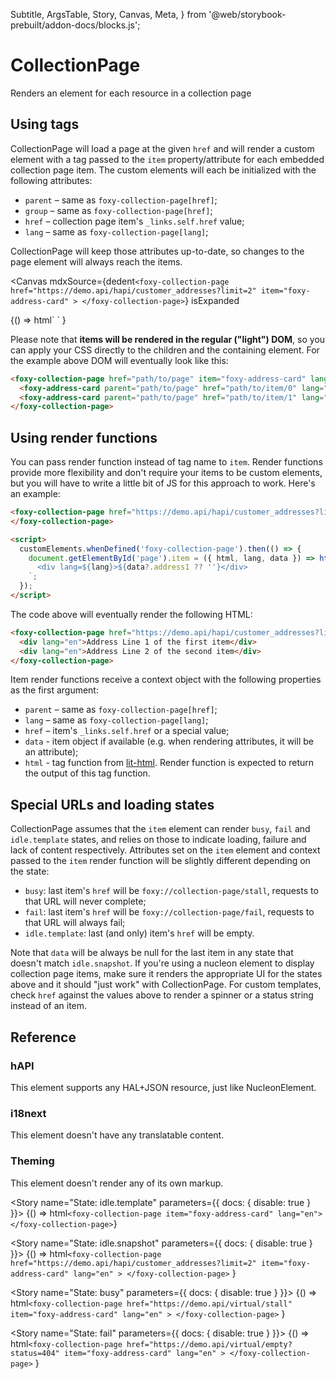   Subtitle,
  ArgsTable,
  Story,
  Canvas,
  Meta,
} from '@web/storybook-prebuilt/addon-docs/blocks.js';

<Meta title="Other / CollectionPage" />

# CollectionPage

<Subtitle>Renders an element for each resource in a collection page</Subtitle>

## Using tags

CollectionPage will load a page at the given `href` and will render a custom element with a tag passed to the `item` property/attribute for each embedded collection page item. The custom elements will each be initialized with the following attributes:

- `parent` – same as `foxy-collection-page[href]`;
- `group` – same as `foxy-collection-page[href]`;
- `href` – collection page item's `_links.self.href` value;
- `lang` – same as `foxy-collection-page[lang]`;

CollectionPage will keep those attributes up-to-date, so changes to the page element will always reach the items.

<Canvas
  mdxSource={dedent`
    <foxy-collection-page
      href="https://demo.api/hapi/customer_addresses?limit=2"
      item="foxy-address-card"
    >
    </foxy-collection-page>
  `}
  isExpanded
>
  <Story name="Playground">
    {() =>
      html`
        <foxy-collection-page
          class="space-y-8"
          href="https://demo.api/hapi/customer_addresses?limit=2"
          item="foxy-address-card"
        >
        </foxy-collection-page>
      `
    }
  </Story>
</Canvas>

Please note that **items will be rendered in the regular ("light") DOM**, so you can apply your CSS directly to the children and the containing element. For the example above DOM will eventually look like this:

```html
<foxy-collection-page href="path/to/page" item="foxy-address-card" lang="en">
  <foxy-address-card parent="path/to/page" href="path/to/item/0" lang="en"></foxy-address-card>
  <foxy-address-card parent="path/to/page" href="path/to/item/1" lang="en"></foxy-address-card>
</foxy-collection-page>
```

## Using render functions

You can pass render function instead of tag name to `item`. Render functions provide more flexibility and don't require your items to be custom elements, but you will have to write a little bit of JS for this approach to work. Here's an example:

```html
<foxy-collection-page href="https://demo.api/hapi/customer_addresses?limit=2" lang="en" id="page">
</foxy-collection-page>

<script>
  customElements.whenDefined('foxy-collection-page').then(() => {
    document.getElementById('page').item = ({ html, lang, data }) => html`
      <div lang=${lang}>${data?.address1 ?? ''}</div>
    `;
  });
</script>
```

The code above will eventually render the following HTML:

```html
<foxy-collection-page href="https://demo.api/hapi/customer_addresses?limit=2" lang="en" id="page">
  <div lang="en">Address Line 1 of the first item</div>
  <div lang="en">Address Line 2 of the second item</div>
</foxy-collection-page>
```

Item render functions receive a context object with the following properties as the first argument:

- `parent` – same as `foxy-collection-page[href]`;
- `lang` – same as `foxy-collection-page[lang]`;
- `href` – item's `_links.self.href` or a special value;
- `data` - item object if available (e.g. when rendering attributes, it will be an attribute);
- `html` - tag function from [lit-html](https://lit-html.polymer-project.org/guide#lit-html-templates). Render function is expected to return the output of this tag function.

## Special URLs and loading states

CollectionPage assumes that the `item` element can render `busy`, `fail` and `idle.template` states, and relies on those to indicate loading, failure and lack of content respectively. Attributes set on the `item` element and context passed to the `item` render function will be slightly different depending on the state:

- `busy`: last item's `href` will be `foxy://collection-page/stall`, requests to that URL will never complete;
- `fail`: last item's `href` will be `foxy://collection-page/fail`, requests to that URL will always fail;
- `idle.template`: last (and only) item's `href` will be empty.

Note that `data` will be always be null for the last item in any state that doesn't match `idle.snapshot`. If you're using a nucleon element to display collection page items, make sure it renders the appropriate UI for the states above and it should "just work" with CollectionPage. For custom templates, check `href` against the values above to render a spinner or a status string instead of an item.

## Reference

<ArgsTable of="foxy-collection-page" />

### hAPI

This element supports any HAL+JSON resource, just like NucleonElement.

### i18next

This element doesn't have any translatable content.

### Theming

This element doesn't render any of its own markup.

<Story name="State: idle.template" parameters={{ docs: { disable: true } }}>
  {() => html`<foxy-collection-page item="foxy-address-card" lang="en"></foxy-collection-page>`}
</Story>

<Story name="State: idle.snapshot" parameters={{ docs: { disable: true } }}>
  {() =>
    html`
      <foxy-collection-page
        href="https://demo.api/hapi/customer_addresses?limit=2"
        item="foxy-address-card"
        lang="en"
      >
      </foxy-collection-page>
    `
  }
</Story>

<Story name="State: busy" parameters={{ docs: { disable: true } }}>
  {() =>
    html`
      <foxy-collection-page
        href="https://demo.api/virtual/stall"
        item="foxy-address-card"
        lang="en"
      >
      </foxy-collection-page>
    `
  }
</Story>

<Story name="State: fail" parameters={{ docs: { disable: true } }}>
  {() =>
    html`
      <foxy-collection-page
        href="https://demo.api/virtual/empty?status=404"
        item="foxy-address-card"
        lang="en"
      >
      </foxy-collection-page>
    `
  }
</Story>
